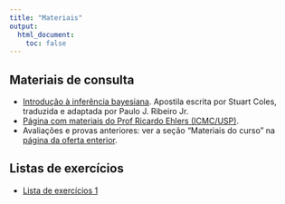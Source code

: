 ```yaml
---
title: "Materiais"
output:
  html_document:
    toc: false
---
```


## Materiais de consulta

- [Introdução à inferência
  bayesiana](http://www.leg.ufpr.br/~paulojus/CE227/InferenciaBayesiana.pdf).
  Apostila escrita por Stuart Coles, traduzida e adaptada por Paulo J.
  Ribeiro Jr.
- [Página com materiais do Prof Ricardo Ehlers (ICMC/USP)](http://www.icmc.usp.br/pessoas/ehlers/bayes/).
- Avaliações e provas anteriores: ver a seção "Materiais do curso" na
  [página da oferta
  enterior](http://www.leg.ufpr.br/doku.php/disciplinas:ce227-2018-01).

## Listas de exercícios

- [Lista de exercícios 1](exercicios/ex_intro.pdf)
